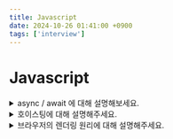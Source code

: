 ```yaml
---
title: Javascript
date: 2024-10-26 01:41:00 +0900
tags: ['interview']
---
```


# Javascript

<details>
	<summary className={"text-white"}>async / await 에 대해 설명해보세요.</summary>
	<div className={"ml-5 mr-5 mt-1 mb-2 text-sm"}>
		async/await 는 ES2017에 도입된 비동기 처리 문법입니다.<br />
		이 문법을 통해 비동기 작업을 보다 직관적이고 간결하게 작성할 수 있습니다.<br />
		`async` 함수는 항상 `Promise` 객체를 반환하며, 내부에서 `await` 키워드를 이용해 비동기 작업이 완료될 때까지 기다릴 수 있습니다.
		await 는 비동기 작업의 결과를 받을 때까지 대기하는 역할을 하여, 코드 흐름을 동기식으로 작성한 것처럼 읽기 쉽게 만들어 줍니다.
		async/await 는 기존의 `.then()`을 이용한 Promise 체인보다 가독성을 높이고, 복잡한 비동기 로직을 간편하게 처리할 수 있게 해줍니다.
	</div>
</details>

<details>
	<summary className={"text-white"}>호이스팅에 대해 설명해주세요.</summary>
	<div className={"ml-5 mr-5 mt-1 mb-2 text-sm"}>
		호이스팅은 자바스크립트에서 변수와 함수 선언이 해당 스코프의 최상단으로 끌어올려지는 현상입니다. 이를 통해 코드에서 변수를 선언하기 전에 참조할 수 있지만, 주의할 점이 있습니다:
		1.	변수 호이스팅
			- var로 선언된 변수는 선언만 호이스팅되며 초기화는 실제 코드 위치에서 이루어집니다. 따라서 초기화 전에 접근하면 undefined가 반환됩니다.
			- let과 const는 호이스팅되지만 *일시적 사각지대(Temporal Dead Zone)* 가 존재하여 선언 전에 접근하면 오류가 발생합니다.
		2.	함수 호이스팅
			- 함수 선언문(function)은 선언과 동시에 호이스팅되므로, 선언하기 전에 호출할 수 있습니다.
			- 함수 표현식(const fn = function() { })은 변수 호이스팅의 규칙을 따르므로, 선언 전에 호출하면 오류가 발생합니다.

		호이스팅은 변수와 함수의 선언을 최상단으로 끌어올리는 메커니즘이지만, 변수의 경우 let, const와 var에 따라 동작이 다르므로 주의가 필요합니다.
	</div>
</details>

<details>
	<summary className={"text-white"}>브라우저의 렌더링 원리에 대해 설명해주세요.</summary>
	<div className={"ml-5 mr-5 mt-1 mb-2 text-sm"}>
		크게 6가지 단계로 나뉘게 됩니다.
		1. **HTML** 을 파싱 후, **DOM** 트리를 생성합니다.
		2. **CSS** 를 파싱 후, **CSSOM** 트리를 생성합니다.
		3. **JavaScript** 를 실행합니다.<br />
			3-1. 이때, HTML 중간에 `<script>` 태그가 있다면, HTML 파싱을 중단하고 JavaScript를 실행합니다.
		4. **DOM** 트리와 **CSSOM** 트리를 결합하여 **렌더 트리**를 생성합니다.<br />
			4-1. 렌더 트리는 화면에 표시되는 요소만으로 구성됩니다.<br />
			4-2. 예를 들어, `display: none`으로 숨겨진 요소는 렌더 트리에 포함되지 않습니다.
		5. 뷰포트 기반으로 렌더트리의 각 노드가 가지는 위치와 크기를 계산합니다.<br />
			5-1. 이 단계를 **Layout** 단계라고 부릅니다.
		6. 계산한 위치와 크기를 바탕으로 화면에 픽셀을 그립니다.<br />
			6-1. 이 단계를 **Paint** 단계라고 부릅니다.
	</div>
</details>